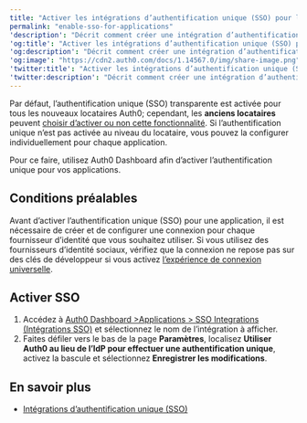```yaml
---
title: "Activer les intégrations d’authentification unique (SSO) pour les applications"
permalink: "enable-sso-for-applications"
'description': "Décrit comment créer une intégration d’authentification unique (SSO) pour une application. Ne s’applique qu’aux locataires anciens"
'og:title': "Activer les intégrations d’authentification unique (SSO) pour les applications"
'og:description': "Décrit comment créer une intégration d’authentification unique (SSO) pour une application. Ne s’applique qu’aux locataires anciens"
'og:image': "https://cdn2.auth0.com/docs/1.14567.0/img/share-image.png"
'twitter:title': "Activer les intégrations d’authentification unique (SSO) pour les applications"
'twitter:description': "Décrit comment créer une intégration d’authentification unique (SSO) pour une application. Ne s’applique qu’aux locataires anciens"
---
```


Par défaut, l’authentification unique (<Tooltip href="/docs/docs/fr-ca/glossary?term=single-sign-on" tip="Authentification unique (SSO)
Service qui, après qu’un utilisateur se soit connecté à une application, le connecte automatiquement à d’autres applications." cta="Voir le glossaire">SSO</Tooltip>) transparente est activée pour tous les nouveaux locataires Auth0; cependant, les **anciens locataires** peuvent [choisir d’activer ou non cette fonctionnalité](/docs/fr-ca/get-started/tenant-settings/enable-sso-for-legacy-tenants). Si l’authentification unique n’est pas activée au niveau du locataire, vous pouvez la configurer individuellement pour chaque application.

Pour ce faire, utilisez <Tooltip href="/docs/docs/fr-ca/glossary?term=auth0-dashboard" tip="Auth0 Dashboard
Principal produit d’Auth0 pour configurer vos services." cta="Voir le glossaire">Auth0 Dashboard</Tooltip> afin d’activer l’authentification unique pour vos applications.

## Conditions préalables

Avant d’activer l’authentification unique (SSO) pour une application, il est nécessaire de créer et de configurer une connexion pour chaque fournisseur d’identité que vous souhaitez utiliser. Si vous utilisez des fournisseurs d’identité sociaux, vérifiez que la connexion ne repose pas sur des clés de développeur si vous activez [l’expérience de connexion universelle](/docs/fr-ca/authenticate/login/auth0-universal-login).

## Activer SSO

1. Accédez à [Auth0 Dashboard >Applications > SSO Integrations (Intégrations SSO)](https://manage.auth0.com/#/externalapps) et sélectionnez le nom de l’intégration à afficher.
2. Faites défiler vers le bas de la page **Paramètres**, localisez **Utiliser Auth0 au lieu de l’IdP pour effectuer une authentification unique**, activez la bascule et sélectionnez **Enregistrer les modifications**.

## En savoir plus

* [Intégrations d’authentification unique (SSO)](/docs/fr-ca/customize/integrations/sso-integrations)